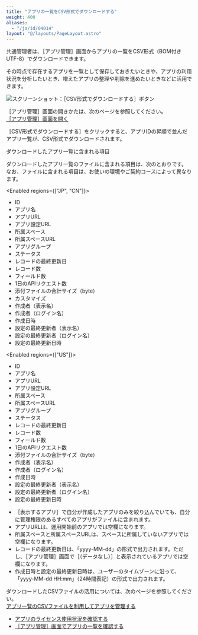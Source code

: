 ```yaml
---
title: "アプリの一覧をCSV形式でダウンロードする"
weight: 400
aliases:
  - "/ja/id/04014"
layout: "@/layouts/PageLayout.astro"
---
```




<Slash />共通管理者は、<Wovn>［アプリ管理］</Wovn>画面からアプリの一覧をCSV形式（BOM付きUTF-8）でダウンロードできます。

その時点で存在するアプリを一覧として保存しておきたいときや、アプリの利用状況を分析したいとき、増えたアプリの整理や削除を進めたいときなどに活用できます。

<Img src="/k/kintone/img-ja/download_app_list_01.png" alt="スクリーンショット：［CSV形式でダウンロードする］ボタン" />

<Wovn>［アプリ管理］</Wovn>画面の開きかたは、次のページを参照してください。  
[［アプリ管理］画面を開く](/k/ja/id/04015.html#app_admin_manage_app_10)

<Wovn>［CSV形式でダウンロードする］</Wovn>をクリックすると、アプリIDの昇順で並んだアプリ一覧が、CSV形式でダウンロードされます。

<Heading id="app_admin_download_app_list_10">ダウンロードしたアプリ一覧に含まれる項目</Heading>

ダウンロードしたアプリ一覧のファイルに含まれる項目は、次のとおりです。  
なお、ファイルに含まれる項目は、お使いの環境やご契約コースによって異なります。

<Enabled regions={["JP", "CN"]}>

* ID
* アプリ名
* アプリURL
* アプリ設定URL
* 所属スペース
* 所属スペースURL
* アプリグループ
* ステータス
* レコードの最終更新日
* レコード数
* フィールド数
* 1日のAPIリクエスト数
* 添付ファイルの合計サイズ（byte）
* カスタマイズ
* 作成者（表示名）
* 作成者（ログイン名）
* 作成日時
* 設定の最終更新者（表示名）
* 設定の最終更新者（ログイン名）
* 設定の最終更新日時

</Enabled>

<Enabled regions={["US"]}>

* ID
* アプリ名
* アプリURL
* アプリ設定URL
* 所属スペース
* 所属スペースURL
* アプリグループ
* ステータス
* レコードの最終更新日
* レコード数
* フィールド数
* 1日のAPIリクエスト数
* 添付ファイルの合計サイズ（byte）
* 作成者（表示名）
* 作成者（ログイン名）
* 作成日時
* 設定の最終更新者（表示名）
* 設定の最終更新者（ログイン名）
* 設定の最終更新日時

</Enabled>

<Note>

* <Wovn>［表示するアプリ］</Wovn>で自分が作成したアプリのみを絞り込んでいても、自分に管理権限のあるすべてのアプリがファイルに含まれます。
* アプリURLは、運用開始前のアプリでは空欄になります。
* 所属スペースと所属スペースURLは、スペースに所属していないアプリでは空欄になります。
* レコードの最終更新日は、「yyyy-MM-dd」の形式で出力されます。ただし、<Wovn>［アプリ管理］</Wovn>画面で<Wovn>［（データなし）］</Wovn>と表示されているアプリでは空欄になります。
* 作成日時と設定の最終更新日時は、ユーザーのタイムゾーンに沿って、「yyyy-MM-dd HH:mm」（24時間表記）の形式で出力されます。

</Note>

ダウンロードしたCSVファイルの活用については、次のページを参照してください。  
[アプリ一覧のCSVファイルを利用してアプリを管理する](/k/ja/id/040736.html)

<Reference>

* [アプリのライセンス使用状況を確認する](/k/ja/id/04011.html)
* [［アプリ管理］画面でアプリの一覧を確認する](/k/ja/id/04012.html)

</Reference>
